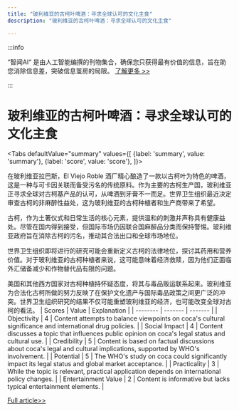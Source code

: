 ```yaml
---
title: "玻利维亚的古柯叶啤酒：寻求全球认可的文化主食"
description: "玻利维亚的古柯叶啤酒：寻求全球认可的文化主食"

---
```



:::info

“智闻AI“ 是由人工智能编撰的刊物集合，确保您只获得最有价值的信息，旨在助您消除信息差，突破信息茧房的局限。  [了解更多 >>](/)

:::

# 玻利维亚的古柯叶啤酒：寻求全球认可的文化主食


<Tabs
	defaultValue="summary"
	values={[
	{label: 'summary', value: 'summary'},
	{label: 'score', value: 'score'},
]}>
<TabItem value="summary">


在玻利维亚拉巴斯，El Viejo Roble 酒厂精心酿造了一款以古柯叶为特色的啤酒，这是一种与可卡因关联而备受污名的传统原料。作为主要的古柯生产国，玻利维亚正寻求全球对古柯基产品的认可，从啤酒到牙膏不一而足。世界卫生组织最近决定审查古柯的非麻醉性益处，这为玻利维亚的古柯种植者和生产商带来了希望。

古柯，作为土著仪式和日常生活的核心元素，提供温和的刺激并声称具有健康益处。尽管在国内得到接受，但国际市场仍因联合国麻醉品分类而保持警惕。玻利维亚政府旨在消除古柯的污名，推动其合法出口和全球市场地位。

世界卫生组织即将进行的研究可能会重新定义古柯的法律地位，探讨其药用和营养价值。对于玻利维亚的古柯种植者来说，这可能意味着经济救赎，因为他们正面临外汇储备减少和作物替代品有限的问题。

美国和其他西方国家对古柯种植持怀疑态度，将其与毒品贩运联系起来。玻利维亚为合法化古柯所做的努力反映了在保护文化遗产与国际毒品政策之间更广泛的冲突。世界卫生组织研究的结果不仅可能重塑玻利维亚的经济，也可能改变全球对古柯的看法。
</TabItem>
<TabItem value="score">
	| Scores     | Value   | Explanation |
	| -------- | ------- | ------- |
	| Objectivity  | 4    | Content attempts to balance viewpoints on coca's cultural significance and international drug policies.    |
	| Social Impact | 4     | Content discusses a topic that influences public opinion on coca's legal status and cultural use.    |
	| Credibility    | 5    | Content is based on factual discussions about coca's legal and cultural implications, supported by WHO's involvement.    |
	| Potential    | 5    | The WHO's study on coca could significantly impact its legal status and global market acceptance.    |
	| Practicality    | 3    | While the topic is relevant, practical application depends on international policy changes.    |
	| Entertainment Value    | 2    | Content is informative but lacks typical entertainment elements.    |
</TabItem>
</Tabs>

[Full article>>](https://apnews.com/article/bolivia-morales-cocaine-coca-leaf-indigenous-us-493894d8510c1d122f62bd3a4d3af2b6)
